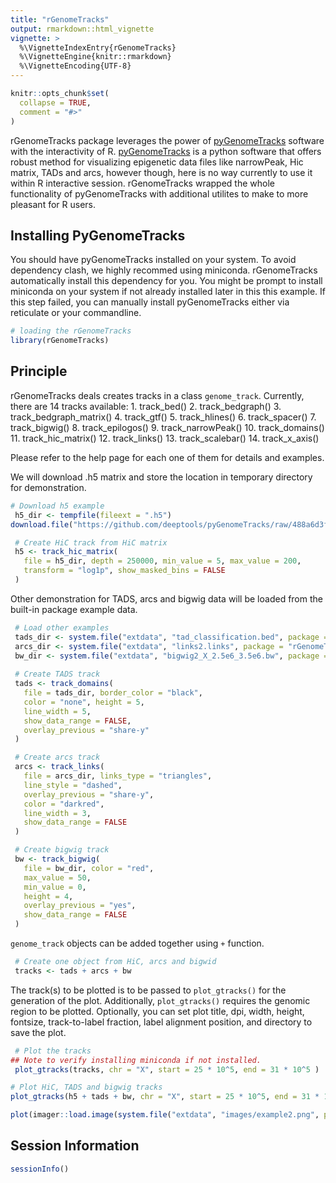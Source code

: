 ```yaml
---
title: "rGenomeTracks"
output: rmarkdown::html_vignette
vignette: >
  %\VignetteIndexEntry{rGenomeTracks}
  %\VignetteEngine{knitr::rmarkdown}
  %\VignetteEncoding{UTF-8}
---
```


```r
knitr::opts_chunk$set(
  collapse = TRUE,
  comment = "#>"
)
```
rGenomeTracks package leverages the power of [pyGenomeTracks](https://github.com/deeptools/pyGenomeTracks) software
with the interactivity of R.
[pyGenomeTracks](https://github.com/deeptools/pyGenomeTracks) is a python software
that offers robust method for visualizing
epigenetic data files like narrowPeak, Hic matrix, TADs and arcs, however though,
here is no way currently to use it within R interactive session.
rGenomeTracks wrapped the whole functionality of pyGenomeTracks with additional utilites
to make to more pleasant for R users.

## Installing PyGenomeTracks
You should have pyGenomeTracks installed on your system. To avoid dependency clash, 
we highly recommed using miniconda. rGenomeTracks automatically install this dependency for you. You might be prompt 
to install miniconda on your system if not already installed later in this this example. 
If this step failed, you can manually install pyGenomeTracks either via reticulate or your commandline.


```r
# loading the rGenomeTracks
library(rGenomeTracks)
```

## Principle
rGenomeTracks deals creates tracks in a class `genome_track`. Currently, there are 14 tracks available:
1. track_bed()
2. track_bedgraph()
3. track_bedgraph_matrix()
4. track_gtf()
5. track_hlines()
6. track_spacer()
7. track_bigwig()
8. track_epilogos()
9. track_narrowPeak()
10. track_domains()
11. track_hic_matrix()
12. track_links()
13. track_scalebar()
14. track_x_axis()

Please refer to the help page for each one of them for details and examples.

We will download .h5 matrix and store the location in temporary directory for demonstration.
```r
# Download h5 example
 h5_dir <- tempfile(fileext = ".h5")
download.file("https://github.com/deeptools/pyGenomeTracks/raw/488a6d3f9e81c6ca1af9f90484445070ed9c7024/pygenometracks/tests/test_data/Li_et_al_2015.h5", destfile = h5_dir)

 # Create HiC track from HiC matrix
 h5 <- track_hic_matrix(
   file = h5_dir, depth = 250000, min_value = 5, max_value = 200,
   transform = "log1p", show_masked_bins = FALSE
 )

```

Other demonstration for TADS, arcs and bigwig data will be loaded from the built-in package example data.

```r
 # Load other examples
 tads_dir <- system.file("extdata", "tad_classification.bed", package = "rGenomeTracks")
 arcs_dir <- system.file("extdata", "links2.links", package = "rGenomeTracks")
 bw_dir <- system.file("extdata", "bigwig2_X_2.5e6_3.5e6.bw", package = "rGenomeTracks")
 
 # Create TADS track
 tads <- track_domains(
   file = tads_dir, border_color = "black",
   color = "none", height = 5,
   line_width = 5,
   show_data_range = FALSE,
   overlay_previous = "share-y"
 )

 # Create arcs track
 arcs <- track_links(
   file = arcs_dir, links_type = "triangles",
   line_style = "dashed",
   overlay_previous = "share-y",
   color = "darkred",
   line_width = 3,
   show_data_range = FALSE
 )

 # Create bigwig track
 bw <- track_bigwig(
   file = bw_dir, color = "red",
   max_value = 50,
   min_value = 0,
   height = 4,
   overlay_previous = "yes",
   show_data_range = FALSE
 )

```



`genome_track` objects can be added together using `+` function. 
 
```r
 # Create one object from HiC, arcs and bigwid
 tracks <- tads + arcs + bw
```


The track(s) to be plotted is to be passed to `plot_gtracks()`
for the generation of the plot. Additionally, `plot_gtracks()` requires the genomic region to be plotted. Optionally, you can set plot title, dpi, width, height, fontsize, track-to-label fraction, label alignment position, and directory to save the plot.
 
```r
 # Plot the tracks
## Note to verify installing miniconda if not installed.
 plot_gtracks(tracks, chr = "X", start = 25 * 10^5, end = 31 * 10^5 )
```
 
 ```r
 # Plot HiC, TADS and bigwig tracks
 plot_gtracks(h5 + tads + bw, chr = "X", start = 25 * 10^5, end = 31 * 10^5)
```

```r
plot(imager::load.image(system.file("extdata", "images/example2.png", package = "rGenomeTracks")), axes = FALSE)
```

## Session Information 
```r
sessionInfo()
```
